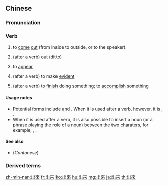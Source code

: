 {{also|出来|出来る}}

==Chinese==
{{zh-forms|s=出来}}

===Pronunciation===
{{zh-pron
|m=chūlái,tl=y
|c=ceot1 loi4
|h=pfs=chhut-lòi
|j=cueh4 lai1-3/cueh4 lai1-2
|mn=chhut-lâi
|mn-t=cug4 lai5
|w=4tsheq le
|ma=y
|cat=v
}}

===Verb===
{{zh-verb}}

# to [[come]] [[out]] (from inside to outside, or to the speaker).
#: {{zh-x|從 房間 裏 出來|to '''come out''' of the room}}
# (after a verb) [[out]] (ditto)
#: {{zh-x|走 出來|to walk out}}
# to [[appear]]
#: {{zh-x|結果 出來 了。|The result came '''out'''.}}
# (after a verb) to make [[evident]]
#: {{zh-x|我 看 出來 怎麼 用 了。|I figured out (after observation) how to use it.}}
# (after a verb) to [[finish]] doing something; to [[accomplish]] something
#: {{zh-x|做 出來|to work it out}}

====Usage notes====
* Potential forms include {{zh-l|出[[得]]來/出[[得]]来|chūdelái|can come out, can appear}} and {{zh-l|出[[不]]來/出[[不]]来|chūbùlái|have no way to come out, can not appear}}. When it is used after a verb, however, it is {{zh-l|[[得]]出來/[[得]]出来|de chūlái}}, {{zh-l|[[不]]出來/[[不]]出来|bù chūlái}}.
* When it is used after a verb, it is also possible to insert a noun (or a phrase playing the role of a noun) between the two charaters, for example, {{zh-l|[[拿]]出[[錢]]來/[[拿]]出[[钱]]来|náchū qián lái|to take out money}}, {{zh-l|[[拿]]得出[[錢]]來/[[拿]]得出[[钱]]来|nádechū qián lái|to be able to provide out money}}.

====See also====
* (''Cantonese'') {{zh-l|出嚟}}

===Derived terms===
{{zh-der|看出來}}

{{zh-cat|Beginning}}

[[zh-min-nan:出來]]
[[fr:出來]]
[[ko:出來]]
[[hu:出來]]
[[mg:出來]]
[[ja:出來]]
[[th:出來]]